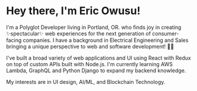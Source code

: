 # Hey there, I'm Eric Owusu!

 I'm a Polyglot Developer living in Portland, OR. who finds joy in creating ✨spectacular✨ web experiences for the next generation of consumer-facing companies.  I have a background in Electrical Engineering and Sales bringing a unique perspective to web and software development! ✌🏾 

I've built a broad variety of web applications and UI using React with Redux on top of custom APIs built with Node.js. I'm currently learning AWS Lambda, GraphQL and Python Django to expand my backend knowledge.

My interests are in UI design, AI/ML, and Blockchain Technology.
